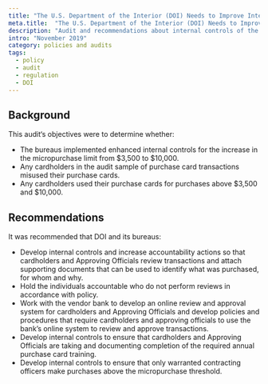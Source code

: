 ```yaml
---
title: "The U.S. Department of the Interior (DOI) Needs to Improve Internal Controls Over the Purchase Card Program"
meta.title:  "The U.S. Department of the Interior (DOI) Needs to Improve Internal Controls Over the Purchase Card Program"
description: "Audit and recommendations about internal controls of the Department of the Interior purchase card program."
intro: "November 2019"
category: policies and audits
tags:
  - policy
  - audit
  - regulation
  - DOI
---
```



<LinkButton link="https://www.doioig.gov/sites/default/files/2021-migration/FinalAudit_PurchaseCardInternalControls_Public_0.pdf" text="View full audit" />

## Background

This audit‘s objectives were to determine whether:

- The bureaus implemented enhanced internal controls for the increase in the micropurchase limit from $3,500 to $10,000.
- Any cardholders in the audit sample of purchase card transactions misused their purchase cards.
- Any cardholders used their purchase cards for purchases above $3,500 and $10,000.

## Recommendations

It was recommended that DOI and its bureaus:

- Develop internal controls and increase accountability actions so that cardholders and Approving Officials review transactions and attach supporting documents that can be used to identify what was purchased, for whom and why.
- Hold the individuals accountable who do not perform reviews in accordance with policy.
- Work with the vendor bank to develop an online review and approval system for cardholders and Approving Officials and develop policies and procedures that require cardholders and approving officials to use the bank’s online system to review and approve transactions.
- Develop internal controls to ensure that cardholders and Approving Officials are taking and documenting completion of the required annual purchase card training.
- Develop internal controls to ensure that only warranted contracting officers make purchases above the micropurchase threshold.
